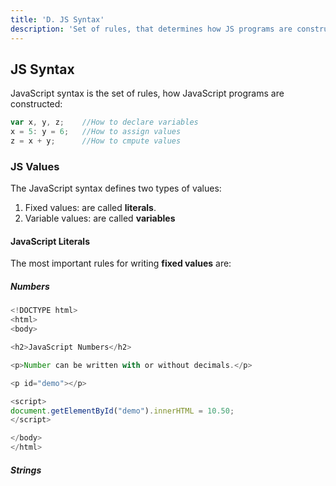 ```yaml
---
title: 'D. JS Syntax'
description: 'Set of rules, that determines how JS programs are constructed'
---
```


## JS Syntax

JavaScript syntax is the set of rules, how JavaScript programs are constructed:

```js
var x, y, z;    //How to declare variables
x = 5: y = 6;   //How to assign values
z = x + y;      //How to cmpute values
```

### JS Values

The JavaScript syntax defines two types of values: 

1. Fixed values: are called **literals**.
2. Variable values: are called **variables**

#### JavaScript Literals

The most important rules for writing **fixed values** are:

##### **Numbers**

```js
<!DOCTYPE html>
<html>
<body>

<h2>JavaScript Numbers</h2>

<p>Number can be written with or without decimals.</p>

<p id="demo"></p>

<script>
document.getElementById("demo").innerHTML = 10.50;
</script>

</body>
</html>
```

##### **Strings** 